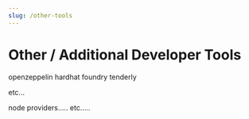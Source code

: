```yaml
---
slug: /other-tools
---
```


# Other / Additional Developer Tools

openzeppelin
hardhat
foundry
tenderly

etc...

node providers..... etc.....
